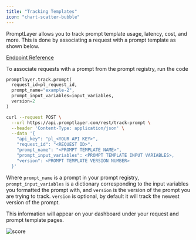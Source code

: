 ```yaml
---
title: "Tracking Templates"
icon: "chart-scatter-bubble"
---
```


PromptLayer allows you to track prompt template usage, latency, cost, and more. This is done by associating a request with a prompt template as shown below.

[Endpoint Reference](/reference/track-prompt)

To associate requests with a prompt from the prompt registry, run the code

<CodeGroup>

```python Python
promptlayer.track.prompt(
  request_id=pl_request_id, 
  prompt_name="example-2",
  prompt_input_variables=input_variables,
  version=2
)
```

```bash REST
curl --request POST \
  --url https://api.promptlayer.com/rest/track-prompt \
  --header 'Content-Type: application/json' \
  --data '{
    "api_key": "pl_<YOUR API KEY>",
    "request_id": "<REQUEST ID>",
    "prompt_name": "<PROMPT TEMPLATE NAME>",
    "prompt_input_variables": <PROMPT TEMPLATE INPUT VARIABLES>,
    "version": <PROMPT TEMPLATE VERSION NUMBER>
  }'
```

</CodeGroup>

Where `prompt_name` is a prompt in your prompt registry, `prompt_input_variables` is a dictionary corresponding to the input variables you formatted the prompt with, and `version` is the version of the prompt you are trying to track. `version` is optional, by default it will track the newest version of the prompt.

This information will appear on your dashboard under your request and prompt template pages.

![score](/images/tracking-template-ui.png)